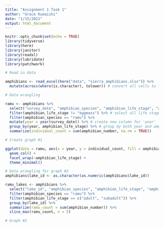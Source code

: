 ```yaml
---
title: "Assignment 1 Task 1"
author: "Grace Kumaishi"
date: "1/15/2021"
output: html_document
---
```


```r
knitr::opts_chunk$set(echo = TRUE)
library(tidyverse)
library(here)
library(janitor)
library(readxl)
library(lubridate)
library(patchwork)
```

```r
# Read in data

amphibians <- read_excel(here("data", "sierra_amphibians.xlsx")) %>% 
  mutate(across(where(is.character), tolower)) # convert all cells to lower case
```

```r
# Data wrangling

ramu <- amphibians %>% 
  select("survey_date", "amphibian_species", "amphibian_life_stage", "amphibian_number") %>% 
  filter(amphibian_life_stage != "eggmass") %>% # select all life stages but eggmass
  filter(amphibian_species == "ramu") %>% 
  mutate(year = year(survey_date)) %>% # create new column for 'year'
  group_by(year, amphibian_life_stage) %>% # group by both year and amphibian life stage in preparation for summing all counts
  summarize(individual_count = sum(amphibian_number, na.rm = TRUE)) 
```

```r
# Create graph #1

ggplot(data = ramu, aes(x = year, y = individual_count, fill = amphibian_life_stage)) +
  geom_col() +
  facet_wrap(~amphibian_life_stage) +
  theme_minimal()
```

```r
# Data wrangling for graph #2
amphibians$lake_id <- as.character(as.numeric(amphibians$lake_id))

ramu_lakes <- amphibians %>% 
  select("lake_id", "amphibian_species", "amphibian_life_stage", "amphibian_number") %>% 
  filter(amphibian_species == "ramu") %>% 
  filter(amphibian_life_stage == c("adult", "subadult")) %>% 
  group_by(lake_id) %>% 
  summarize(ramu_count = sum(amphibian_number)) %>% 
  slice_max(ramu_count, n = 5)
```

```r
# Graph #2

```



